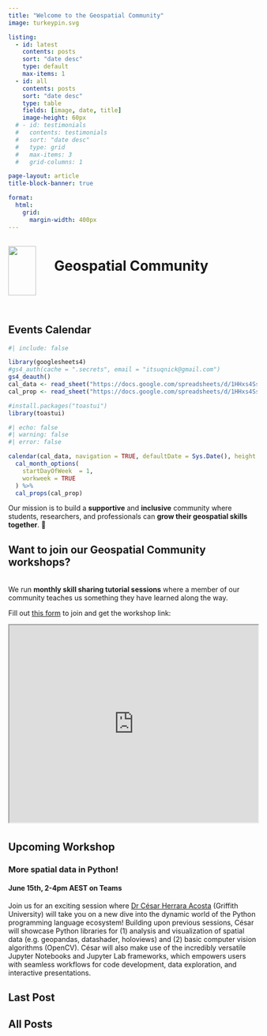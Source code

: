 ```yaml
---
title: "Welcome to the Geospatial Community"
image: turkeypin.svg

listing:
  - id: latest
    contents: posts
    sort: "date desc"
    type: default
    max-items: 1
  - id: all
    contents: posts
    sort: "date desc"
    type: table 
    fields: [image, date, title]
    image-height: 60px
  # - id: testimonials
  #   contents: testimonials
  #   sort: "date desc"
  #   type: grid
  #   max-items: 3
  #   grid-columns: 1

page-layout: article
title-block-banner: true

format:
  html:
    grid: 
      margin-width: 400px
---
```


```{=html}
<style>
#title-block-header{
  display: none;
}
#all-posts h2 {
  margin-top: 0px;
}
div.quarto-post {
  margin-bottom: 0px;
}
.tui-view-7 {
height: 100% !important;
}
.tui-full-calendar-month {
    height: 75%;
    min-height: 500px;
}
.tui-full-calendar-popup-detail .tui-full-calendar-popup-container {
    width: 330px;
}
.card-img{
  width: 100px;
}
img {
    width: 100px;
    height: 100% !important;
    max-height: 100px !important;
}

.column-margin.column-container>*:not(.collapse) {
    padding-top: 14em;
}

@media (max-width: 767.98px){
  #events-calendar{
    display: none;
  }
}
</style>

<!-- html code containing the turkey pin and page title -->

<div style="padding-bottom: 2em;">
  <div style="display: inline-block;width: 89px;">
    <img src="turkeypin.svg" style="width: 4em; vertical-align: -50px;" class="GeoCommunity Turkey Pin Logo">
  </div>

  <div style="display: inline-block;width: 70%;">
    <h1 class="title">Geospatial Community</h1>
  </div>
</div>
```
::: column-margin
## Events Calendar

```r
#| include: false

library(googlesheets4)
#gs4_auth(cache = ".secrets", email = "itsuqnick@gmail.com")
gs4_deauth()
cal_data <- read_sheet("https://docs.google.com/spreadsheets/d/1HHxs4SsFO1ImH5XbMgTwK2QrheN8d8N3_9P5L0QiPUg/edit#gid=308321545", sheet = "confirmed")
cal_prop <- read_sheet("https://docs.google.com/spreadsheets/d/1HHxs4SsFO1ImH5XbMgTwK2QrheN8d8N3_9P5L0QiPUg/edit#gid=308321545", sheet = "cal_properties")

#install.packages("toastui")
library(toastui)
```

```r
#| echo: false
#| warning: false
#| error: false

calendar(cal_data, navigation = TRUE, defaultDate = Sys.Date(), height = "600") %>% 
  cal_month_options(
    startDayOfWeek  = 1, 
    workweek = TRUE
  ) %>% 
  cal_props(cal_prop)
```
:::

Our mission is to build a **supportive** and **inclusive** community where students, researchers, and professionals can **grow their geospatial skills together**. 🌱

::: {.callout-note icon="false" collapse="true"}
# Want to **join** our Geospatial Community workshops?

<br> We run **monthly skill sharing tutorial sessions** where a member of our community teaches us something they have learned along the way.

Fill out [this form](https://docs.google.com/forms/d/e/1FAIpQLSeXfv6EPzm6ur5e9IrDPK07e5N1y2xxYNQlBe_xutTDu-ajBw/viewform) to join and get the workshop link:

```{=html}
<iframe width="100%" height="400px" src="https://docs.google.com/forms/d/e/1FAIpQLSeXfv6EPzm6ur5e9IrDPK07e5N1y2xxYNQlBe_xutTDu-ajBw/viewform" title="R for mapping and more"></iframe>
```
:::

## Upcoming Workshop {style="padding-top: 5px;"}

### More spatial data in Python!

#### June 15th, 2-4pm AEST on Teams

Join us for an exciting session where [Dr César Herrara Acosta](https://experts.griffith.edu.au/30877-c%C3%A9sar-herrera-acosta) (Griffith University) will take you on a new dive into the dynamic world of the Python programming language ecosystem! Building upon previous sessions, César will showcase Python libraries for (1) analysis and visualization of spatial data (e.g. geopandas, datashader, holoviews) and (2) basic computer vision algorithms (OpenCV). César will also make use of the incredibly versatile Jupyter Notebooks and Jupyter Lab frameworks, which empowers users with seamless workflows for code development, data exploration, and interactive presentations.

## Last Post

::: {#latest}
:::

## All Posts

::: {#all}
:::
